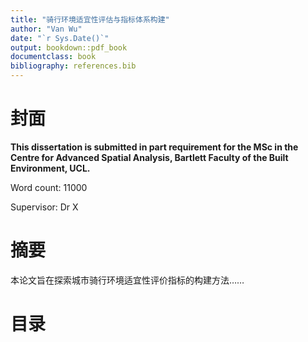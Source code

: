 ```yaml
---
title: "骑行环境适宜性评估与指标体系构建"
author: "Van Wu"
date: "`r Sys.Date()`"
output: bookdown::pdf_book
documentclass: book
bibliography: references.bib
---
```


# 封面 {.unnumbered}

**This dissertation is submitted in part requirement for the MSc in the Centre for Advanced Spatial Analysis, Bartlett Faculty of the Built Environment, UCL.**

Word count: 11000

Supervisor: Dr X

# 摘要 {.unnumbered}

本论文旨在探索城市骑行环境适宜性评价指标的构建方法……

# 目录 {.unnumbered}

\tableofcontents
